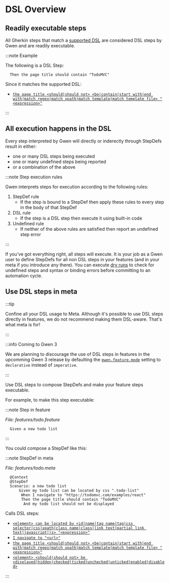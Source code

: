 # DSL Overview

## Readily executable steps

All Gherkin steps that match a [supported DSL](supported-dsl) are considered DSL steps by Gwen and are readily executable.

:::note Example

The following is a DSL Step:

```gherkin
  Then the page title should contain "TodoMVC"
```

Since it matches the supported DSL:

- [`the page title <should|should not> <be|contain|start with|end with|match regex|match xpath|match template|match template file> "<expression>"`](https://github.com/gwen-interpreter/gwen-web/wiki/Supported-DSL#the-page-title-shouldshould-not-becontainstart-withend-withmatch-regexmatch-xpathmatch-templatematch-template-file-expression)

:::

## All execution happens in the DSL

Every step interpreted by Gwen will directly or inderectly through StepDefs result in either:
- one or many DSL steps being executed
- one or many undefined steps being reported
- or a combination of the above

:::note Step execution rules

Gwen interprets steps for execution according to the following rules:

1. StepDef rule
   - If the step is bound to a StepDef then apply these rules to every step in the body of that StepDef
2. DSL rule
   - If the step is a DSL step then execute it using built-in code
3. Undefined rule
   - If neither of the above rules are satisfied then report an undefined step error
   
:::

If you've got everything right, all steps will execute. It is your job as a Gwen user to define StepDefs for all non DSL steps in your features (and in your meta if you introduce any there). You can execute [dry runs](https://github.com/gwen-interpreter/gwen/wiki/Execution-Modes#dry-run-execution-and-validation) to check for undefined steps and syntax or binding errors before committing to an automation cycle.

## Use DSL steps in meta

:::tip

Confine all your DSL usage to Meta. Although it's possible to use DSL steps directly in features, we do not recommend making them DSL-aware. That's what meta is for!

:::

:::info Coming to Gwen 3

We are planning to discourage the use of DSL steps in features in the upcomming Gwen 3 release by defaulting the [`gwen.feature.mode`](https://github.com/gwen-interpreter/gwen-web/wiki/Runtime-Settings#gwenfeaturemode) setting to `declarative` instead of `imperative`.

:::

Use DSL steps to compose StepDefs and make your feature steps executable.

For example, to make this step executable:

:::note Step in feature

*File: features/todo.feature*

```gherkin
  Given a new todo list
```

:::

You could compose a StepDef like this:

:::note StepDef in meta

*File: features/todo.meta*

```gherkin {4-7}
  @Context
  @StepDef
  Scenario: a new todo list
      Given my todo list can be located by css ".todo-list"
       When I navigate to "https://todomvc.com/examples/react"
       Then the page title should contain "TodoMVC"
        And my todo list should not be displayed
```

Calls DSL steps:

- [`<element> can be located by <id|name|tag name|tag|css selector|css|xpath|class name|class|link text|partial link text|javascript|js> "<expression>"`](https://github.com/gwen-interpreter/gwen-web/wiki/Supported-DSL#element-can-be-located-by-idnametag-nametagcss-selectorcssxpathclass-nameclasslink-textpartial-link-textjavascriptjs-expression)
- [`I navigate to "<url>"`](https://github.com/gwen-interpreter/gwen-web/wiki/Supported-DSL#i-navigate-to-url)
- [`the page title <should|should not> <be|contain|start with|end with|match regex|match xpath|match template|match template file> "<expression>"`](https://github.com/gwen-interpreter/gwen-web/wiki/Supported-DSL#the-page-title-shouldshould-not-becontainstart-withend-withmatch-regexmatch-xpathmatch-templatematch-template-file-expression)
- [`<element> <should|should not> be <displayed|hidden|checked|ticked|unchecked|unticked|enabled|disabled>`](https://github.com/gwen-interpreter/gwen-web/wiki/Supported-DSL#element-shouldshould-not-be-displayedhiddencheckedtickeduncheckeduntickedenableddisabled)

:::
